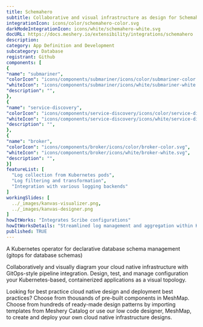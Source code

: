 ```yaml
---
title: Schemahero
subtitle: Collaborative and visual infrastructure as design for Schemahero
integrationIcon: icons/color/schemahero-color.svg
darkModeIntegrationIcon: icons/white/schemahero-white.svg
docURL: https://docs.meshery.io/extensibility/integrations/schemahero
description: 
category: App Definition and Development
subcategory: Database
registrant: Github
components: [
{
"name": "submariner",
"colorIcon": "icons/components/submariner/icons/color/submariner-color.svg",
"whiteIcon": "icons/components/submariner/icons/white/submariner-white.svg",
"description": "",
},
{
"name": "service-discovery",
"colorIcon": "icons/components/service-discovery/icons/color/service-discovery-color.svg",
"whiteIcon": "icons/components/service-discovery/icons/white/service-discovery-white.svg",
"description": "",
},
{
"name": "broker",
"colorIcon": "icons/components/broker/icons/color/broker-color.svg",
"whiteIcon": "icons/components/broker/icons/white/broker-white.svg",
"description": "",
}]
featureList: [
  "Log collection from Kubernetes pods",
  "Log filtering and transformation",
  "Integration with various logging backends"
]
workingSlides: [
  ../_images/kanvas-visualizer.png,
  ../_images/kanvas-designer.png
]
howItWorks: "Integrates Scribe configurations"
howItWorksDetails: "Streamlined log management and aggregation within Kubernetes"
published: TRUE
---
```

<p>
A Kubernetes operator for declarative database schema management (gitops for database schemas)
</p>
<p>
    Collaboratively and visually diagram your cloud native infrastructure with GitOps-style pipeline integration. Design, test, and manage configuration your Kubernetes-based, containerized applications as a visual topology.
</p>
<p>
    Looking for best practice cloud native design and deployment best practices? Choose from thousands of pre-built components in MeshMap. Choose from hundreds of ready-made design patterns by importing templates from Meshery Catalog or use our low code designer, MeshMap, to create and deploy your own cloud native infrastructure designs.
</p>
